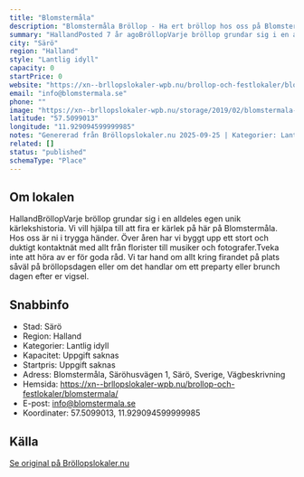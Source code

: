 ```yaml
---
title: "Blomstermåla"
description: "Blomstermåla Bröllop - Ha ert bröllop hos oss på Blomstermåla. Se vår fina Bröllopslokal. Skicka gärna en förfrågan så hjälper vi Er!"
summary: "HallandPosted 7 år agoBröllopVarje bröllop grundar sig i en alldeles egen unik kärlekshistoria. Vi vill hjälpa till att fira er kärlek på här på Blomstermåla. Hos oss är ni i trygga händer. Över åren…"
city: "Särö"
region: "Halland"
style: "Lantlig idyll"
capacity: 0
startPrice: 0
website: "https://xn--brllopslokaler-wpb.nu/brollop-och-festlokaler/blomstermala/"
email: "info@blomstermala.se"
phone: ""
image: "https://xn--brllopslokaler-wpb.nu/storage/2019/02/blomstermala-_Custom_.webp"
latitude: "57.5099013"
longitude: "11.929094599999985"
notes: "Genererad från Bröllopslokaler.nu 2025-09-25 | Kategorier: Lantlig idyll"
related: []
status: "published"
schemaType: "Place"
---
```


## Om lokalen

HallandBröllopVarje bröllop grundar sig i en alldeles egen unik kärlekshistoria. Vi vill hjälpa till att fira er kärlek på här på Blomstermåla. Hos oss är ni i trygga händer. Över åren har vi byggt upp ett stort och duktigt kontaktnät med allt från florister till musiker och fotografer.Tveka inte att höra av er för goda råd. Vi tar hand om allt kring firandet på plats såväl på bröllopsdagen eller om det handlar om ett preparty eller brunch dagen efter er vigsel.

## Snabbinfo

- Stad: Särö
- Region: Halland
- Kategorier: Lantlig idyll
- Kapacitet: Uppgift saknas
- Startpris: Uppgift saknas
- Adress: Blomstermåla, Säröhusvägen 1, Särö, Sverige, Vägbeskrivning
- Hemsida: https://xn--brllopslokaler-wpb.nu/brollop-och-festlokaler/blomstermala/
- E-post: info@blomstermala.se
- Koordinater: 57.5099013, 11.929094599999985

## Källa

[Se original på Bröllopslokaler.nu](https://xn--brllopslokaler-wpb.nu/brollop-och-festlokaler/blomstermala/)
